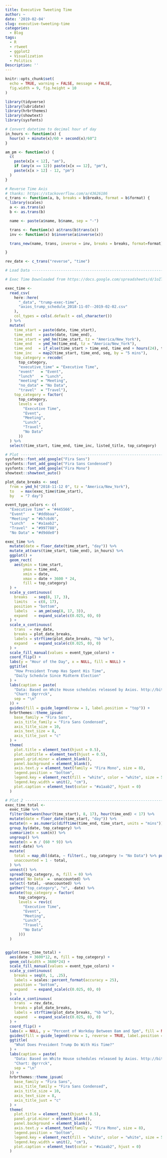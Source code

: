 ```yaml
---
title: Executive Tweeting Time
author: ~
date: '2019-02-04'
slug: executive-tweeting-time
categories:
  - Blog
tags:
  - R
  - rtweet
  - ggplot2
  - Visualization
  - Politics
Description: ''
---
```


```r
knitr::opts_chunk$set(
  echo = TRUE, warning = FALSE, message = FALSE,
  fig.width = 9, fig.height = 10
)
```

```r
library(tidyverse)
library(lubridate)
library(hrbrthemes)
library(showtext)
library(sysfonts)
```

```r
# Convert datetime to decimal hour of day
in_hours <- function(x) {
  hour(x) + minute(x)/60 + second(x)/60^2
}

am_pm <- function(x) {
  c(
    paste(x[x < 12], "am"),
    if (any(x == 12)) paste(x[x == 12], "pm"),
    paste(x[x > 12] - 12, "pm")
  )
}

# Reverse Time Axis
# thanks: https://stackoverflow.com/a/43626186
c_trans <- function(a, b, breaks = b$breaks, format = b$format) {
  library(scales)
  a <- as.trans(a)
  b <- as.trans(b)

  name <- paste(a$name, b$name, sep = "-")

  trans <- function(x) a$trans(b$trans(x))
  inv <- function(x) b$inverse(a$inverse(x))

  trans_new(name, trans, inverse = inv, breaks = breaks, format=format)

}

rev_date <- c_trans("reverse", "time")
```

```r
# Load Data ---------------------------------------------------------------

# Exec Time Downloaded from https://docs.google.com/spreadsheets/d/1oITCuVsYdhNXtY7GElLelsrbjRRIPJ1ce-_v-8J1X_A/edit#gid=0

exec_time <-
  read_csv(
    here::here(
      "_data", "trump-exec-time",
      "axios_trump_schedule_2018-11-07--2019-02-02.csv"
    ),
    col_types = cols(.default = col_character())
  ) %>%
  mutate(
    time_start = paste(date, time_start),
    time_end   = paste(date, time_end),
    time_start = ymd_hm(time_start, tz = "America/New_York"),
    time_end   = ymd_hm(time_end, tz = "America/New_York"),
    time_end   = if_else(time_start > time_end, time_end + hours(24), time_end),
    time_inc   = map2(time_start, time_end, seq, by = "5 mins"),
    top_category = recode(
      top_category,
      "executive_time" = "Executive Time",
      "event"   = "Event",
      "lunch"   = "Lunch",
      "meeting" = "Meeting",
      "no_data" = "No Data",
      "travel"  = "Travel"),
    top_category = factor(
      top_category,
      levels = c(
        "Executive Time",
        "Event",
        "Meeting",
        "Lunch",
        "Travel",
        "No Data"
      ))
  ) %>%
  select(time_start, time_end, time_inc, listed_title, top_category)
```

```r
# Plot --------------------------------------------------------------------
sysfonts::font_add_google("Fira Sans")
sysfonts::font_add_google("Fira Sans Condensed")
sysfonts::font_add_google("Fira Mono")
showtext::showtext_auto()

plot_date_breaks <- seq(
  from = ymd_h("2018-11-12 0", tz = "America/New_York"),
  to   = max(exec_time$time_start),
  by   = "7 day")

event_type_colors <- c(
  "Executive Time" = "#445566",
  "Event"   = "#ddbbaa",
  "Meeting" = "#b7c6d6",
  "Lunch"   = "#a1aab2",
  "Travel"  = "#997788",
  "No Data" = "#d9dde0")

exec_time %>%
  mutate(date = floor_date(time_start, "day")) %>%
  mutate_at(vars(time_start, time_end), in_hours) %>%
  ggplot() +
  geom_rect(
    aes(ymin = time_start,
        ymax = time_end,
        xmin = date,
        xmax = date + 3600 * 24,
        fill = top_category)
  ) +
  scale_y_continuous(
    breaks   = seq(8, 17, 3),
    limits   = c(8, 17),
    position = "bottom",
    labels   = am_pm(seq(8, 17, 3)),
    expand   = expand_scale(c(0.025, 0), 0)
  ) +
  scale_x_continuous(
    trans  = rev_date,
    breaks = plot_date_breaks,
    labels = strftime(plot_date_breaks, "%b %e"),
    expand   = expand_scale(c(0.025, 0), 0)
  ) +
  scale_fill_manual(values = event_type_colors) +
  coord_flip() +
  labs(y = "Hour of the Day", x = NULL, fill = NULL) +
  ggtitle(
    "How President Trump Has Spent His Time",
    "Daily Schedule Since Midterm Election"
  ) +
  labs(caption = paste(
    "Data: Based on White House schedules released by Axios. http://bit.ly/2UGM0fw",
    "Chart: @grrrck",
    sep = "\n"
  )) +
  guides(fill = guide_legend(nrow = 1, label.position = "top")) +
  hrbrthemes::theme_ipsum(
    base_family = "Fira Sans",
    axis_title_family = "Fira Sans Condensed",
    axis_title_size = 10,
    axis_text_size = 8,
    axis_title_just = "c"
  ) +
  theme(
    plot.title = element_text(hjust = 0.5),
    plot.subtitle = element_text(hjust = 0.5),
    panel.grid.minor = element_blank(),
    panel.background = element_blank(),
    axis.text.y = element_text(family = "Fira Mono", size = 8),
    legend.position = "bottom",
    legend.key = element_rect(fill = "white", color = "white", size = 5),
    legend.key.width = unit(2, "cm"),
    plot.caption = element_text(color = "#a1aab2", hjust = 0)
  )
```


```r
# Plot 2 ------------------------------------------------------------------
exec_time_total <-
  exec_time %>%
  filter(between(hour(time_start), 8, 17), hour(time_end) < 17) %>%
  mutate(date = floor_date(time_start, "day")) %>%
  mutate(n = as.numeric(difftime(time_end, time_start, units = "mins"))) %>%
  group_by(date, top_category) %>%
  summarize(n = sum(n)) %>%
  ungroup() %>%
  mutate(n = n / (60 * 9)) %>%
  nest(-date) %>%
  mutate(
    total = map_dbl(data, ~ filter(., top_category != "No Data") %>% pull(n) %>% sum()),
    unaccounted = 1 - total,
  ) %>%
  unnest() %>%
  spread(top_category, n, fill = 0) %>%
  mutate(`No Data` =  unaccounted) %>%
  select(-total, -unaccounted) %>%
  gather("top_category", "n", -date) %>%
  mutate(top_category = factor(
      top_category,
      levels = rev(c(
        "Executive Time",
        "Event",
        "Meeting",
        "Lunch",
        "Travel",
        "No Data"
      )))
  )


ggplot(exec_time_total) +
  aes(date + 3600*12, n, fill = top_category) +
  geom_col(width = 3600*24) +
  scale_fill_manual(values = event_type_colors) +
  scale_y_continuous(
    breaks = seq(0, 1, .25),
    labels = scales::percent_format(accuracy = 25),
    position = "bottom",
    expand   = expand_scale(c(0.025, 0), 0)
  ) +
  scale_x_continuous(
    trans  = rev_date,
    breaks = plot_date_breaks,
    labels = strftime(plot_date_breaks, "%b %e"),
    expand   = expand_scale(c(0.025, 0), 0)
  ) +
  coord_flip() +
  labs(x = NULL, y = "Percent of Workday Between 8am and 5pm", fill = NULL) +
  guides(fill = guide_legend(nrow = 1, reverse = TRUE, label.position = "top")) +
  ggtitle(
    "What Does President Trump Do With His Time?"
  ) +
  labs(caption = paste(
    "Data: Based on White House schedules released by Axios. http://bit.ly/2UGM0fw",
    "Chart: @grrrck",
    sep = "\n"
  )) +
  hrbrthemes::theme_ipsum(
    base_family = "Fira Sans",
    axis_title_family = "Fira Sans Condensed",
    axis_title_size = 10,
    axis_text_size = 8,
    axis_title_just = "c"
  ) +
  theme(
    plot.title = element_text(hjust = 0.5),
    panel.grid.minor = element_blank(),
    panel.background = element_blank(),
    axis.text.y = element_text(family = "Fira Mono", size = 8),
    legend.position = "bottom",
    legend.key = element_rect(fill = "white", color = "white", size = 5),
    legend.key.width = unit(2, "cm"),
    plot.caption = element_text(color = "#a1aab2", hjust = 0)
  )
```